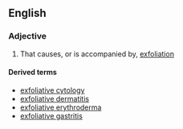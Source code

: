 ==English==

===Adjective===
{{en-adj}}

# That causes, or is accompanied by, [[exfoliation]]

====Derived terms====
*[[exfoliative cytology]]
*[[exfoliative dermatitis]]
*[[exfoliative erythroderma]]
*[[exfoliative gastritis]]